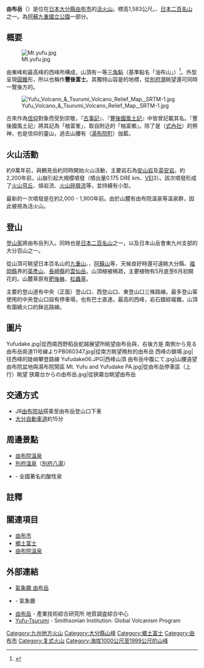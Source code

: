 {{Infobox Mountain
| 名稱 =由布岳
| 照片 =Yuhudake.jpg
| 照片說明 =由布岳和[[久大本線|久大本線]]
| 海拔 =1,583[[公尺|公尺]]
| 位置 ={{JPN}} [[大分縣|大分縣]]
| 山脈 =獨立峰
| 相對高度 = 
| 座標 ={{coord|33|16|56|N|131|23|24|E|type:mountain_region:JP-44|display=inline}}
| 地形圖 = 
| 類別 =成層火山（活火山等級C）
| 年齡 =
| 最近噴發 =
| 首次登頂 =
| 最容易的攀登路線 =
| pushpin_map = Japan Oita
| pushpin_map_caption = 由布岳的位置
| latd=33 |latm=16 |lats=56 |latNS=N
| longd=131 |longm=23 |longs=24 |longEW=E
}}
'''由布岳'''（{{jpn|j=由布岳|hg=ゆふだけ}}）是位在[[日本|日本]][[大分縣|大分縣]][[由布市|由布市]]的[[活火山|活火山]]。標高1,583公尺。{{link-ja|新日本百名山|新日本百名山}}、[[日本二百名山|日本二百名山]]之一。為[[阿蘇九重國立公園|阿蘇九重國立公園]]一部分。

== 概要 ==

[[File:Mt.yufu.jpg|thumb]]

由東峰和最高峰的西峰所構成，山頂有一等[[三角點|三角點]]（基準點名「油布山」）<ref name="sokuseikagis1.gsi.go.jp">{{Cite web |url=http://sokuseikagis1.gsi.go.jp/ |title=基準点成果等閲覧サービス |publisher=[[國土地理院|國土地理院]] |accessdate=2016-04-26 |quote=基準点コード TR14931733101，北緯 33°16′56″.1605，東経 131°23′24″.8402，標高 1583.28(ｍ) |archive-date=2015-02-09 |archive-url=https://web.archive.org/web/20150209192522/http://sokuseikagis1.gsi.go.jp/ |dead-url=no }}</ref>。外型呈現[[圓錐|圓錐]]形，所以也稱作'''豐後富士'''。其獨特山容是{{link-ja|由布院盆地|由布院盆地}}的地標，從[[別府灣|別府灣]]眺望還可同時一覽後方的{{link-ja|鶴見岳|鶴見岳}}。

[[File:Yufu_Volcano_&_Tsurumi_Volcano_Relief_Map,_SRTM-1.jpg|thumb]]

古來作為[[信仰|信仰]]對象而受到崇敬，『[[古事記|古事記]]』、『[[豐後國風土記|豐後國風土記]]』中皆曾記載其名。『豐後國風土記』將其記為「柚富峯」，取自附近的「柚富鄉」。除了是{{link-ja|宇奈岐日女神社|宇奈岐日女神社}}（[[式內社|式內社]]）的祭神，也是{{link-ja|山岳佛教|山岳仏教}}信仰的靈山，過去山腰有{{link-ja|佛山寺|佛山寺}}（[[湯布院町|湯布院町]]）伽藍。

{{clear|left}}

== 火山活動 ==
約9萬年前，與鶴見岳約同時開始火山活動，主要岩石為[[安山岩|安山岩]]及[[英安岩|英安岩]]。約2,200年前，山崩引起大規模噴發（噴出量0.175 DRE km{{sup|3}}、[[火山爆發指數|VEI]]3）{{refnest|推論是同時期約2100年前的府內斷層活動所引起<ref>{{cite journal |author=中西 ほか |date=2019 |doi=10.4116/jaqua.58.163 |url=https://doi.org/10.4116/jaqua.58.163 |title=群列ボーリング調査と地中レーダ探査による伏在活断層の活動履歴の検討─大分平野西部の府内断層の例─ |journal=第四紀研究 |volume=58 |issue=2 |pages=163-173 |publisher=日本第四紀学会 |accessdate=2020-01-08}}</ref>。該斷層最新活動是1596年的{{link-ja|慶長豐後地震|慶長豊後地震}}<ref>{{cite web |date=2017 |url=https://www.jishin.go.jp/database/project_report/beppu_haneyama/beppu_haneyama-h28/ |title=別府ー万年山断層帯（大分平野－由布院断層帯東部）における重点的な調査観測 平成２６～２８年度 成果報告書 |publisher=地震調査研究推進本部 |accessdate=2020-01-08 |archive-date=2021-09-04 |archive-url=https://web.archive.org/web/20210904165805/https://www.jishin.go.jp/database/project_report/beppu_haneyama/beppu_haneyama-h28/ |dead-url=no }}</ref>。}}。該次噴發形成了[[火山穹丘|火山穹丘]]、熔岩流、[[火山碎屑流|火山碎屑流]]等，並持續有小型{{link-ja|佛卡諾型噴發|ブルカノ式噴火}}。

最新的一次噴發是在約2,000 - 1,900年前。由於山麓有由布院溫泉等溫泉群，因此被視為活火山。

== 登山 ==
[[登山家|登山家]]{{link-ja|岩崎元郎|岩崎元郎}}將由布岳列入{{link-ja|新日本百名山|新日本百名山}}。同時也是[[日本二百名山|日本二百名山]]之一，以及日本山岳會東九州支部的大分百山之一。

從山頂可眺望日本百名山的[[九重山|九重山]]、{{link-ja|祖母山|祖母山}}、[[阿蘇山|阿蘇山]]等，天候良好時還可遠眺大分縣、[[福岡縣|福岡縣]]界的[[英彥山|英彥山]]、[[長崎縣|長崎縣]]的[[雲仙岳|雲仙岳]]。山頂植被稀疏，主要植物有5月底至6月初開花的{{link-ja|深山霧島|ミヤマキリシマ}}。山麓草原有[[糙毛藍刺頭|肥後躰]]、[[日本藍盆花|松蟲草]]。

主要的登山道有中央（正面）登山口、西登山口、東登山口三條路線。最多登山客使用的中央登山口設有停車場，也有巴士直達。最高的西峰，岩石錯綜複雜。山頂有圍繞火口的鉢巡路線。

== 圖片 ==
<gallery>
Yufudake.jpg|從西南西野稻岳蛇越展望所眺望由布岳與{{link-ja|由布院盆地|由布院盆地}}，右後方是{{link-ja|鶴見岳|鶴見岳}}
南側から見る由布岳県道11号線よりPB060347.jpg|從南方眺望晩秋的由布岳
西峰の鎖場.jpg|往西峰的陡峭攀登路線
Yufudake06.JPG|西峰山頂
由布岳中腹にて.jpg|山腰遠望由布院盆地與湯布院鬧區
Mt. Yufu and Yufudake PA.jpg|從由布岳停車區（上行）眺望
狭霧台からの由布岳.jpg|從狹霧台眺望由布岳
</gallery>
== 交通方式 ==
* JR[[由布院站|由布院站]]搭乘{{link-ja|龜之井巴士|亀の井バス}}至由布岳登山口下車
* [[大分自動車道|大分自動車道]]{{link-ja|湯布院交流道|湯布院インターチェンジ}}約15分

== 周邊景點 ==
* [[由布院溫泉|由布院溫泉]]
* [[別府溫泉|別府溫泉]]（[[別府溫泉#別府八湯|別府八湯]]）
* {{link-ja|塚原溫泉|塚原温泉}} - 全國著名的酸性泉

== 註釋 ==
{{Reflist}}

== 關連項目 ==
{{Commonscat|Mount Yufu}}
* [[由布市|由布市]]
* [[鄉土富士|鄉土富士]]
* [[由布院溫泉|由布院溫泉]]

== 外部連結 ==
*[https://www.data.jma.go.jp/svd/vois/data/fukuoka/514_Yufudake/514_index.html 氣象廳 由布岳] {{Wayback|url=https://www.data.jma.go.jp/svd/vois/data/fukuoka/514_Yufudake/514_index.html |date=20210904160052 }}
* {{PDF|[https://www.data.jma.go.jp/svd/vois/data/tokyo/STOCK/souran/main/82_Yufudake.pdf 日本活火山總覧(第4版)Web掲載版 由布岳]}} - 氣象廳
* [https://gbank.gsj.jp/volcano/Quat_Vol/volcano_data/J11.html 由布岳] {{Wayback|url=https://gbank.gsj.jp/volcano/Quat_Vol/volcano_data/J11.html |date=20210706110118 }} - 產業技術綜合研究所 地質調査綜合中心
* [http://volcano.si.edu/volcano.cfm?vn=282130 Yufu-Tsurumi] {{Wayback|url=http://volcano.si.edu/volcano.cfm?vn=282130 |date=20211118204907 }} - Smithsonian Institution: Global Volcanism Program

{{日本二百名山}}
{{日本活火山}}

{{DEFAULTSORT:Yufudake}}
[[Category:九州地方火山|Category:九州地方火山]]
[[Category:大分縣山峰|Category:大分縣山峰]]
[[Category:鄉土富士|Category:鄉土富士]]
[[Category:由布市|Category:由布市]]
[[Category:复式火山|Category:复式火山]]
[[Category:海拔1000公尺至1999公尺的山峰|Category:海拔1000公尺至1999公尺的山峰]]